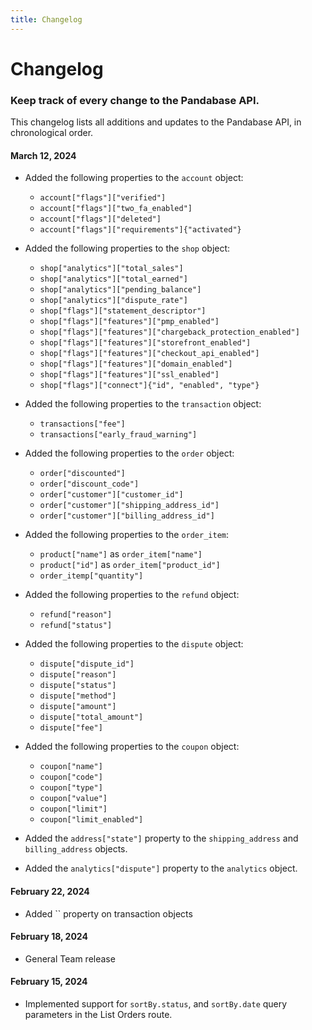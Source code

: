 ```yaml
---
title: Changelog
---
```


# Changelog

### Keep track of every change to the Pandabase API.

This changelog lists all additions and updates to the Pandabase API, in
chronological order.

#### March 12, 2024

- Added the following properties to the `account` object:

  - `account["flags"]["verified"]`
  - `account["flags"]["two_fa_enabled"]`
  - `account["flags"]["deleted"]`
  - `account["flags"]["requirements"]{"activated"}`

- Added the following properties to the `shop` object:

  - `shop["analytics"]["total_sales"]`
  - `shop["analytics"]["total_earned"]`
  - `shop["analytics"]["pending_balance"]`
  - `shop["analytics"]["dispute_rate"]`
  - `shop["flags"]["statement_descriptor"]`
  - `shop["flags"]["features"]["pmp_enabled"]`
  - `shop["flags"]["features"]["chargeback_protection_enabled"]`
  - `shop["flags"]["features"]["storefront_enabled"]`
  - `shop["flags"]["features"]["checkout_api_enabled"]`
  - `shop["flags"]["features"]["domain_enabled"]`
  - `shop["flags"]["features"]["ssl_enabled"]`
  - `shop["flags"]["connect"]{"id", "enabled", "type"}`

- Added the following properties to the `transaction` object:

  - `transactions["fee"]`
  - `transactions["early_fraud_warning"]`

- Added the following properties to the `order` object:

  - `order["discounted"]`
  - `order["discount_code"]`
  - `order["customer"]["customer_id"]`
  - `order["customer"]["shipping_address_id"]`
  - `order["customer"]["billing_address_id"]`

- Added the following properties to the `order_item`:

  - `product["name"]` as `order_item["name"]`
  - `product["id"]` as `order_item["product_id"]`
  - `order_itemp["quantity"]`

- Added the following properties to the `refund` object:

  - `refund["reason"]`
  - `refund["status"]`

- Added the following properties to the `dispute` object:

  - `dispute["dispute_id"]`
  - `dispute["reason"]`
  - `dispute["status"]`
  - `dispute["method"]`
  - `dispute["amount"]`
  - `dispute["total_amount"]`
  - `dispute["fee"]`

- Added the following properties to the `coupon` object:

  - `coupon["name"]`
  - `coupon["code"]`
  - `coupon["type"]`
  - `coupon["value"]`
  - `coupon["limit"]`
  - `coupon["limit_enabled"]`

- Added the `address["state"]` property to the `shipping_address` and
  `billing_address` objects.

- Added the `analytics["dispute"]` property to the `analytics` object.

#### February 22, 2024

- Added `` property on transaction objects

#### February 18, 2024

- General Team release

#### February 15, 2024

- Implemented support for `sortBy.status`, and `sortBy.date` query parameters in
  the List Orders route.
